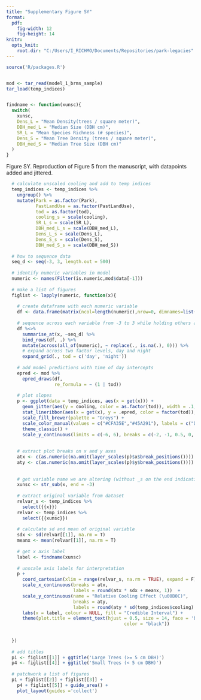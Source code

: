 ```yaml
---
title: "Supplementary Figure SY"
format:
  pdf:
    fig-width: 12
    fig-height: 14
knitr:
  opts_knit:
    root.dir: "C:/Users/I_RICHMO/Documents/Repositories/park-legacies"
---
```


```r
source('R/packages.R')


mod <- tar_read(model_1_brms_sample)
tar_load(temp_indices)


findname <- function(xunsc){
  switch(
    xunsc,
    Dens_L = "Mean Density(trees / square meter)",
    DBH_med_L = "Median Size (DBH cm)",
    SR_L = "Mean Species Richness (# species)",
    Dens_S = "Mean Tree Density (trees / square meter)",
    DBH_med_S = "Median Tree Size (DBH cm)"
  )
}
```

Figure SY. Reproduction of Figure 5 from the manuscript, with datapoints added and jittered.

```r
  # calculate unscaled cooling and add to temp indices
  temp_indices <- temp_indices %>% 
    ungroup() %>% 
    mutate(Park = as.factor(Park),
           PastLandUse = as.factor(PastLandUse),
           tod = as.factor(tod),
           cooling_s = scale(cooling),
           SR_L_s = scale(SR_L), 
           DBH_med_L_s = scale(DBH_med_L), 
           Dens_L_s = scale(Dens_L),
           Dens_S_s = scale(Dens_S),
           DBH_med_S_s = scale(DBH_med_S))
  
  # how to sequence data
  seq_d <- seq(-3, 3, length.out = 500)
  
  # identify numeric variables in model
  numeric <- names(Filter(is.numeric,mod$data[-1]))
  
  # make a list of figures
  figlist <- lapply(numeric, function(x){
    
    # create dataframe with each numeric variable
    df <- data.frame(matrix(ncol=length(numeric),nrow=0, dimnames=list(NULL, numeric)))
    
    # sequence across each variable from -3 to 3 while holding others at 0
    df %<>%
      summarise_at(x, ~seq_d) %>%
      bind_rows(df, .) %>%
      mutate(across(all_of(numeric), ~ replace(., is.na(.), 0))) %>%
      # expand across two factor levels, day and night
      expand_grid(., tod = c('day', 'night'))
    
    # add model predictions with time of day intercepts
    epred <- mod %>% 
      epred_draws(df, 
                  re_formula = ~ (1 | tod))
    
    # plot slopes
    p <- ggplot(data = temp_indices, aes(x = get(x))) +
      geom_jitter(aes(y = cooling, color = as.factor(tod)), width = .1, height = 0, alpha = 0.7) +
      stat_lineribbon(aes(x = get(x), y = .epred, color = factor(tod)), data = epred) +
      scale_fill_brewer(palette = "Greys") +
      scale_color_manual(values = c("#CFA35E","#45A291"), labels = c("Day", "Night")) +
      theme_classic() + 
      scale_y_continuous(limits = c(-6, 6), breaks = c(-2, -1, 0.5, 0, 0.5, 1, 2, 5))
      
    
    # extract plot breaks on x and y axes
    atx <- c(as.numeric(na.omit(layer_scales(p)$x$break_positions())))
    aty <- c(as.numeric(na.omit(layer_scales(p)$y$break_positions())))
    
    
    # get variable name we are altering (without _s on the end indicating scaled)
    xunsc <- str_sub(x, end = -3)
    
    # extract original variable from dataset
    relvar_s <- temp_indices %>% 
      select({{x}})
    relvar <- temp_indices %>%
      select({{xunsc}})
    
    # calculate sd and mean of original variable
    sdx <- sd(relvar[[1]], na.rm = T)
    meanx <- mean(relvar[[1]], na.rm = T)
    
    # get x axis label 
    label <- findname(xunsc)
    
    # unscale axis labels for interpretation
    p +
      coord_cartesian(xlim = range(relvar_s, na.rm = TRUE), expand = F) + 
      scale_x_continuous(breaks = atx,
                         labels = round(atx * sdx + meanx, 1))  +
      scale_y_continuous(name = "Relative Cooling Effect (\u00B0C)", 
                         breaks = aty,
                         labels = round(aty * sd(temp_indices$cooling) + mean(temp_indices$cooling), 1)) + 
      labs(x = label, colour = NULL, fill = "Credible Interval") + 
      theme(plot.title = element_text(hjust = 0.5, size = 14, face = 'bold',
                                            color = "black"))
    
    
  })
  
  # add titles 
  p1 <- figlist[[1]] + ggtitle('Large Trees (>= 5 cm DBH)')
  p4 <- figlist[[4]] + ggtitle('Small Trees (< 5 cm DBH)')
  
  # patchwork a list of figures 
  p1 + figlist[[2]] + figlist[[3]] + 
    p4 + figlist[[5]] + guide_area() + 
    plot_layout(guides ='collect')
```
